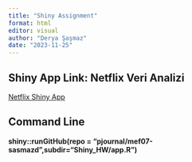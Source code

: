 ```yaml
---
title: "Shiny Assignment"
format: html
editor: visual
author: "Derya Şaşmaz"
date: "2023-11-25"
---
```


## Shiny App Link: Netflix Veri Analizi

[Netflix Shiny App](https://sasmazd.shinyapps.io/Shiny_HW/)

## Command Line

**shiny::runGitHub(repo = "pjournal/mef07-sasmazd",subdir="Shiny_HW/app.R")**
